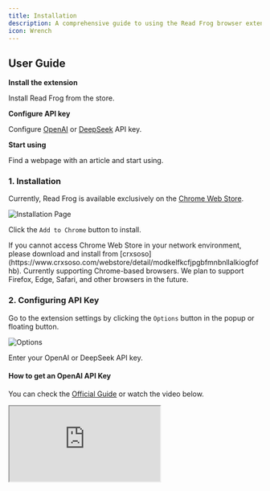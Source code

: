 ```yaml
---
title: Installation
description: A comprehensive guide to using the Read Frog browser extension for immersive language learning
icon: Wrench
---
```


## User Guide

<Steps>
<Step>

**Install the extension**

Install Read Frog from the store.

</Step>

<Step>

**Configure API key**

Configure [OpenAI](https://openai.com/api/) or [DeepSeek](https://platform.deepseek.com/) API key.

</Step>

<Step>

**Start using**

Find a webpage with an article and start using.

</Step>
</Steps>

### 1. Installation

Currently, Read Frog is available exclusively on the [Chrome Web Store](https://chromewebstore.google.com/detail/read-frog/modkelfkcfjpgbfmnbnllalkiogfofhb?utm_source=official).

![Installation Page](/tutorial/installation/chrome-web-store.png)

Click the `Add to Chrome` button to install.

<Callout title="Can't access Chrome Web Store?">
  If you cannot access Chrome Web Store in your network environment, please
  download and install from
  [crxsoso](https://www.crxsoso.com/webstore/detail/modkelfkcfjpgbfmnbnllalkiogfofhb).
</Callout>

<Callout title="Using a different browser?">
  Currently supporting Chrome-based browsers. We plan to support Firefox, Edge,
  Safari, and other browsers in the future.
</Callout>

### 2. Configuring API Key

Go to the extension settings by clicking the `Options` button in the popup or floating button.

![Options](/tutorial/installation/options.png)

Enter your OpenAI or DeepSeek API key.

#### How to get an OpenAI API Key

You can check the [Official Guide](https://help.openai.com/en/articles/4936850-where-do-i-find-my-openai-api-key) or watch the video below.

<iframe
  src="https://www.youtube-nocookie.com/embed/SzPE_AE0eEo"
  className="w-full aspect-video"
  allowFullScreen
/>

#### How to get a DeepSeek API Key

You can check the [Official Guide](https://api-docs.deepseek.com/).

### 3. Start Using

Find a webpage with an article.

![Article](/tutorial/installation/start-reading.png)

Click the `Read` button and wait for the detailed analysis of the article to appear.

![Explanation](/tutorial/get-started/interface.png)
